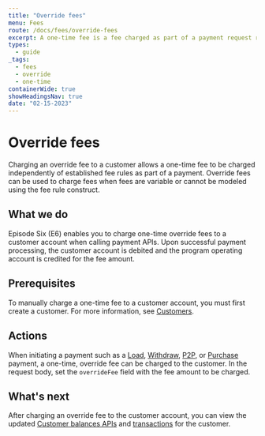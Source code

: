 ```yaml
---
title: "Override fees"
menu: Fees
route: /docs/fees/override-fees
excerpt: A one-time fee is a fee charged as part of a payment request regardless of established fee rules.
types: 
  - guide
_tags:
  - fees
  - override
  - one-time
containerWide: true
showHeadingsNav: true
date: "02-15-2023"
---
```


# Override fees

Charging an override fee to a customer allows a one-time fee to be charged independently of established fee rules as part of a payment. Override fees can be used to charge fees when fees are variable or cannot be modeled using the fee rule construct.

## What we do

Episode Six (E6) enables you to charge one-time override fees to a customer account when calling payment APIs. Upon successful payment processing, the customer account is debited and the program operating account is credited for the fee amount.

## Prerequisites

To manually charge a one-time fee to a customer account, you must first create a customer. For more information, see [Customers](/docs/customers/customers).

## Actions

When initiating a payment such as a [Load](/docs/payments/account-funding), [Withdraw](/docs/payments/withdraw), [P2P](/docs/payments/p2p-transfer), or [Purchase](/docs/payments/purchase) payment, a one-time, override fee can be charged to the customer. In the request body, set the `overrideFee` field with the fee amount to be charged.

## What's next

After charging an override fee to the customer account, you can view the updated [Customer balances APIs](/tech-specs/balances/customer-balances/api?#operation/net.e6tech.h3.middletier.api.v1.partner.customer.CustomerAPI_getWallets_GET) and [transactions](/tech-specs/transactions/transaction-entries/api?#operation/net.e6tech.h3.middletier.api.v1.partner.customer.CustomerAPI_listTransactionEntries_GET) for the customer.
